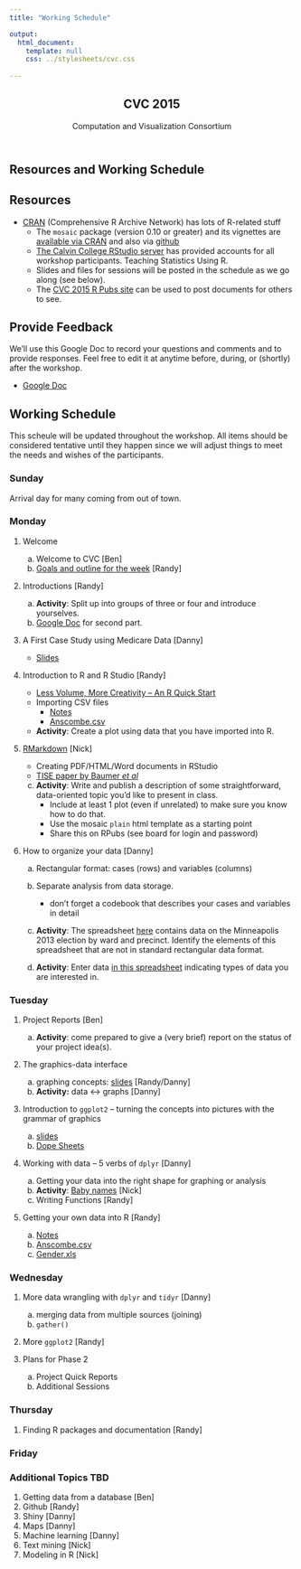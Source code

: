 ```yaml
---
title: "Working Schedule"

output: 
  html_document:
    template: null
    css: ../stylesheets/cvc.css
    
---
```



<script src="../javascripts/main.js"></script>
<!--[if lt IE 9]>
<script src="//html5shiv.googlecode.com/svn/trunk/html5.js"></script>
<![endif]-->

<meta name="viewport" content="width=device-width, initial-scale=1, user-scalable=no">

<div class="wrapper">
<nav>
<ul></ul>
</nav>
<section>
     
           
<header>
<h1>CVC 2015</h1>
<p>Computation and Visualization Consortium</p>
</header> 

# Resources and Working Schedule

## Resources

  * [CRAN](http://cran.r-project.org) (Comprehensive R Archive Network) has lots of R-related stuff
  * The `mosaic` package (version 0.10 or greater) and its vignettes are [available via CRAN](http://cran.r-project.org/web/packages/mosaic/index.html) and also via [github](https://github.com/ProjectMOSAIC/mosaic)
  * [The Calvin College RStudio server](http://rstudio.calvin.edu:8787) has provided accounts for all workshop participants.
Teaching Statistics Using R.
  * Slides and files for sessions will be posted in the schedule as we go along (see below).
  * The [CVC 2015 R Pubs site](http://rpubs.com/uscots-2015) can be used
  to post documents for others to see.



## Provide Feedback

We'll use this Google Doc to record your questions and comments and to provide
responses.  Feel free to edit it at anytime before, during, or (shortly) after the workshop.

  * [Google Doc](https://docs.google.com/document/d/1AN1vOgnUF2zM5SNHPW17kdt1BMPGbK0izqXCBWvXj4M/edit?usp=sharing) 

## Working Schedule

This scheule will be updated throughout the workshop.  All items should be 
considered tentative until they happen since we will adjust things to 
meet the needs and wishes of the participants.

### Sunday

Arrival day for many coming from out of town.  

### Monday

 1. Welcome
    a. Welcome to CVC [Ben]
    b. [Goals and outline for the week](Slides/IntroOverview.html) [Randy]

 2. Introductions [Randy]
    a. **Activity**: Split up into groups of three or four and introduce yourselves. 
    b. [Google Doc](https://docs.google.com/document/d/1Zt5AYH7HsXTbIl5d6gjn0E_-e5m59IBmIo0jrIkLXsI/edit?usp=sharing) for second part. 

 3. A First Case Study using Medicare Data [Danny]

    * [Slides](http://dtkaplan.github.io/CVC/Summer2015/Intro/MedicareSpending.html)

 4. Introduction to R and R Studio [Randy]

    * [Less Volume, More Creativity -- An R Quick Start](Learn/LessVolume/LessVolume.html) 
    * Importing CSV files
        * [Notes](Learn/ImportingData/ImportingData.html)
        * [Anscombe.csv](Learn/ImportingData/Anscombe.csv)
    
    * **Activity**: Create a plot using data that you have imported into R.

 5. [RMarkdown](http://prezi.com/vq6l5yqpnqma/) [Nick]
 
    * Creating PDF/HTML/Word documents in RStudio
    * [TISE paper by Baumer *et al*](http://escholarship.org/uc/item/90b2f5xh)
    c. **Activity**: Write and publish a description of some 
    straightforward, data-oriented topic you'd like to present in class. 
        * Include at least 1 plot (even if unrelated) to make sure 
        you know how to do that.  
        * Use the mosaic `plain` html template as a starting point
        * Share this on RPubs (see board for login and password)
        
 6. How to organize your data [Danny]
    a. Rectangular format: cases (rows) and variables (columns)

    b. Separate analysis from data storage.
       * don't forget a codebook that describes your cases and variables in detail
       
    c. **Activity**: The spreadsheet [here](http://vote.minneapolismn.gov/www/groups/public/@clerk/documents/webcontent/wcms1p-126724.xlsx) contains data on the Minneapolis 2013 election by ward and precinct.  Identify the elements of this spreadsheet that are not in standard rectangular data format.
    
    d. **Activity**: Enter data [in this spreadsheet](https://docs.google.com/spreadsheet/ccc?key=0Am13enSalO74dFRFZHNlaVE3NjZfUjBQOUNoMmRlUWc&usp=sharing)
    indicating types of data you are interested in.



### Tuesday

 1. Project Reports [Ben]
    a. **Activity**: come prepared to give a (very brief) 
    report on the status of your project idea(s).
 
 2. The graphics-data interface
    a. graphing concepts: [slides](Slides/VizQuickStart.html) [Randy/Danny]
    b. **Activity:** data <-> graphs [Danny]
    
 3. Introduction to `ggplot2` --  turning the concepts into pictures with the grammar of graphics
 
    a. [slides](Learn/ggplot2/ggplot2Intro.pdf) 
    b. [Dope Sheets](Learn/ggplot2/DopeSheets.pdf)

 4. Working with data -- 5 verbs of `dplyr` [Danny]
 
    a. Getting your data into the right shape for graphing or analysis
    b. **Activity**: [Baby names](Learn/BabyNames/WhatHappenedToJane.Rmd) [Nick]
    c. Writing Functions [Randy]
    
 5. Getting your own data into R [Randy]
 
    a. [Notes](Learn/ImportingData/ImportingData.html)
    b. [Anscombe.csv](Learn/ImportingData/Anscombe.csv)
    c. [Gender.xls](Learn/ImportingData/Gender.xls)
 
### Wednesday
 
 1. More data wrangling with `dplyr` and `tidyr` [Danny]
    a. merging data from multiple sources (joining)
    b. `gather()`
    
 2. More `ggplot2` [Randy]
    
 3. Plans for Phase 2
    a. Project Quick Reports
    b. Additional Sessions

### Thursday
  1. Finding R packages and documentation [Randy]

### Friday

### Additional Topics TBD

  1. Getting data from a database [Ben]
  2. Github [Randy]
  3. Shiny [Danny]
  4. Maps [Danny]
  5. Machine learning [Danny]
  6. Text mining [Nick]
  7. Modeling in R [Nick]


